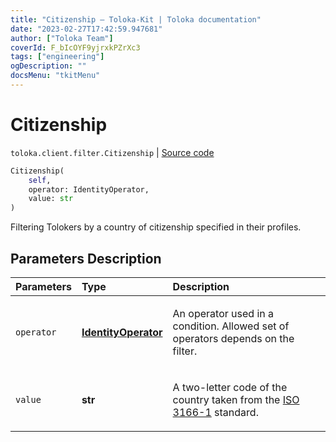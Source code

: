 ```yaml
---
title: "Citizenship — Toloka-Kit | Toloka documentation"
date: "2023-02-27T17:42:59.947681"
author: ["Toloka Team"]
coverId: F_bIcOYF9yjrxkPZrXc3
tags: ["engineering"]
ogDescription: ""
docsMenu: "tkitMenu"
---
```


# Citizenship
`toloka.client.filter.Citizenship` | [Source code](https://github.com/Toloka/toloka-kit/blob/v1.1.4/src/client/filter.py#L282)

```python
Citizenship(
    self,
    operator: IdentityOperator,
    value: str
)
```

Filtering Tolokers by a country of citizenship specified in their profiles.

## Parameters Description

| Parameters | Type | Description |
| :----------| :----| :-----------|
`operator`|**[IdentityOperator](/docs/toloka-kit/reference/toloka.client.primitives.operators.IdentityOperator)**|<p>An operator used in a condition. Allowed set of operators depends on the filter.</p>
`value`|**str**|<p>A two-letter code of the country taken from the [ISO 3166-1](https://en.wikipedia.org/wiki/ISO_3166-1_alpha-2) standard.</p>